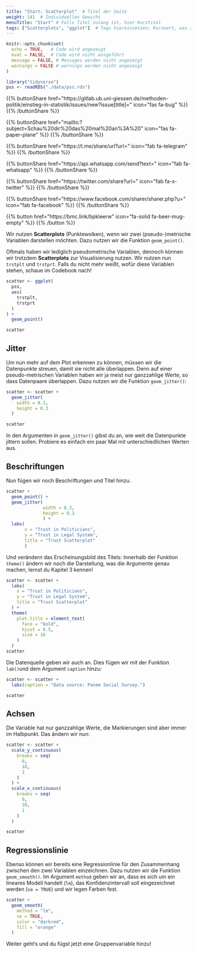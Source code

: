 ```yaml
---
title: "Start: Scatterplot"  # Titel der Seite
weight: 141  # Individuelles Gewicht 
menuTitle: "Start" # Falls Titel zulang ist, hier Kurztitel
tags: ["Scatterplots", "ggplot"]  # Tags hiereinsetzen; Kurzwort, was auf der Seite passsiert
---
```

```r
knitr::opts_chunk$set(
  echo = TRUE,   # Code wird angezeigt
  eval = FALSE,  # Code wird nicht ausgeführt
  message = FALSE, # Messages werden nicht angezeigt
  warnings = FALSE # warnings werden nicht angezeigt
)

library("tidyverse")
pss <- readRDS("./data/pss.rds")
```

{{% buttonShare href=\"https\:\/\/gitlab.ub.uni-giessen.de\/methoden-politik\/einstieg-in-statistik\/issues\/new?issue[title]=\" icon=\"fas fa-bug\" %}} {{% /buttonShare %}} 

{{% buttonShare href=\"mailto\:?subject=Schau\%20dir\%20das\%20mal\%20an\%3A\%20\" icon=\"fas fa-paper-plane\" %}} {{% /buttonShare %}}

{{% buttonShare href=\"https\:\/\/t.me\/share\/url?url=\" icon=\"fab fa-telegram\" %}} {{% /buttonShare %}}

{{% buttonShare href=\"https\:\/\/api.whatsapp.com\/send?text=\" icon=\"fab fa-whatsapp\" %}} {{% /buttonShare %}}

{{% buttonShare href=\"https\:\/\/twitter.com\/share?url=\" icon=\"fab fa-x-twitter\" %}} {{% /buttonShare %}}

{{% buttonShare href=\"https\:\/\/www.facebook.com\/sharer\/sharer.php?u=\" icon=\"fab fa-facebook\" %}} {{% /buttonShare %}}

{{% button href=\"https\:\/\/bmc.link\/bpkleerw\" icon=\"fa-solid fa-beer-mug-empty\" %}} {{% /button %}}

Wir nutzen **Scatterplots** (Punktewolken), wenn wir zwei (pseudo-)metrische Variablen darstellen möchten. Dazu nutzen wir die Funktion `geom_point()`.

Oftmals haben wir lediglich pseudometrische Variablen, dennoch können wir trotzdem **Scatterplots** zur Visualisierung nutzen. Wir nutzen nun `trstplt` und `trstprt`. Falls du nicht mehr weißt, wofür diese Variablen stehen, schaue im Codebook nach!

```r
scatter <- ggplot(
  pss, 
  aes(
    trstplt, 
    trstprt
  )
) + 
  geom_point()

scatter
```

## Jitter
Um nun mehr auf dem Plot erkennen zu können, müssen wir die Datenpunkte streuen, damit sie nicht alle überlappen. Denn auf einer pseudo-metrischen Variablen haben wir ja meist nur ganzzahlige Werte, so dass Datenpaare überlappen.  Dazu nutzen wir die Funktion `geom_jitter()`:

```r
scatter <- scatter +
  geom_jitter(
    width = 0.3,
    height = 0.3
  )

scatter
```

In den Argumenten in `geom_jitter()` gibst du an, wie weit die Datenpunkte jittern sollen. Probiere es einfach ein paar Mal mit unterschiedlichen Werten aus. 

## Beschriftungen
Nun fügen wir noch Beschriftungen und Titel hinzu.
```r
scatter +
  geom_point() +
  geom_jitter(
              width = 0.3, 
              height = 0.3
              ) +
  labs(
       x = "Trust in Politicians", 
       y = "Trust in Legal System", 
       title = "Trust Scatterplot"
       )
```

Und verändern das Erscheinungsbild des Titels: Innerhalb der Funktion `theme()` ändern wir noch die Darstellung, was die Argumente genau machen, lernst du Kapitel 3 kennen!

```r
scatter <- scatter +
  labs(
    x = "Trust in Politicians",
    y = "Trust in Legal System", 
    title = "Trust Scatterplot"
  ) +
  theme(
    plot.title = element_text(
      face = "bold", 
      hjust = 0.5, 
      size = 16
    )
  )
scatter
```

Die Datenquelle geben wir auch an. Dies fügen wir mit der Funktion `lab()`und dem Argument `caption` hinzu:
```r
scatter <- scatter + 
  labs(caption = "Data source: Panem Social Survey.")

scatter
```

## Achsen
Die Variable hat nur ganzzahlige Werte, die Markierungen sind aber immer im Halbpunkt. Das ändern wir nun:
```r
scatter <- scatter +
  scale_y_continuous(
    breaks = seq(
      0, 
      10, 
      1
    )
  ) + 
  scale_x_continuous(
    breaks = seq(
      0,
      10,
      1
    )
  )

scatter
```

## Regressionslinie
Ebenso können wir bereits eine Regressionlinie für den Zusammenhang zwischen den zwei Variablen einzeichnen. Dazu nutzen wir die Funktion `geom_smooth()`. Im Argument `method` geben wir an, dass es sich um ein lineares Modell handelt (`lm`), das Konfidenzintervall soll eingezeichnet werden (`se = TRUE`) und wir legen Farben fest. 
```r
scatter + 
  geom_smooth(
    method = "lm", 
    se = TRUE, 
    color = "darkred",
    fill = "orange"
  )
```

Weiter geht's und du fügst jetzt eine Gruppenvariable hinzu!